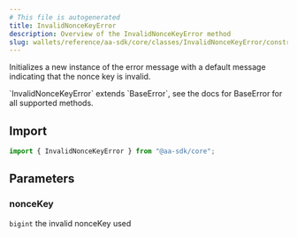 ```yaml
---
# This file is autogenerated
title: InvalidNonceKeyError
description: Overview of the InvalidNonceKeyError method
slug: wallets/reference/aa-sdk/core/classes/InvalidNonceKeyError/constructor
---
```


Initializes a new instance of the error message with a default message indicating that the nonce key is invalid.

<Note>
  `InvalidNonceKeyError` extends `BaseError`, see the docs for BaseError for all
  supported methods.
</Note>

## Import

```ts
import { InvalidNonceKeyError } from "@aa-sdk/core";
```

## Parameters

### nonceKey

`bigint`
the invalid nonceKey used

